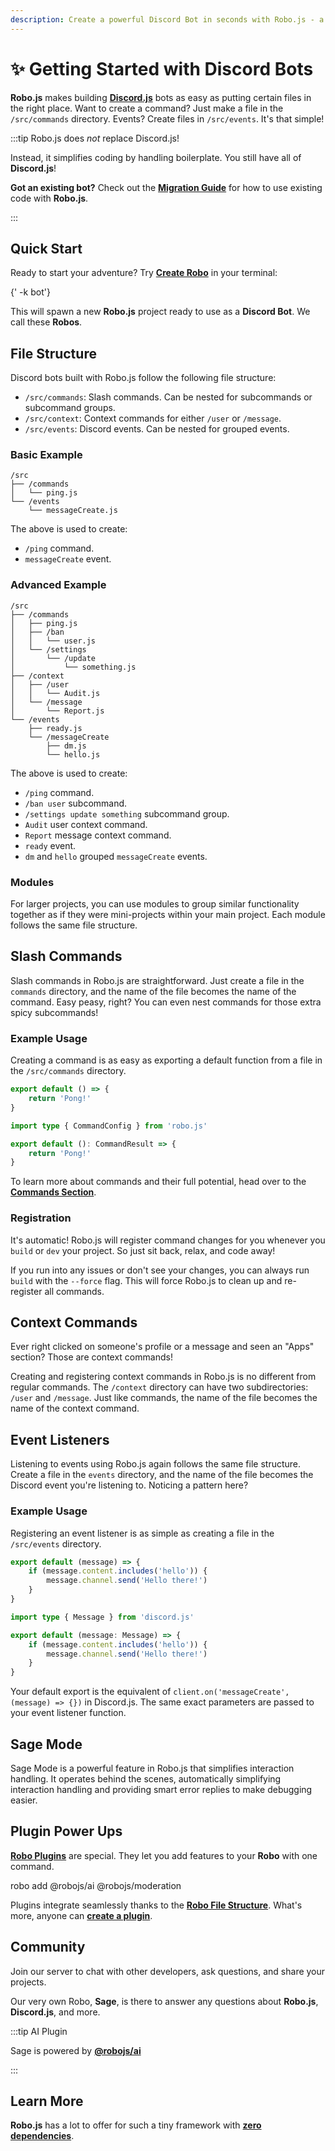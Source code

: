 ```yaml
---
description: Create a powerful Discord Bot in seconds with Robo.js - a tiny framework that simplifies Discord.js.
---
```



# ✨ Getting Started with Discord Bots

**Robo.js** makes building **[Discord.js](https://discord.js.org)** bots as easy as putting certain files in the right place. Want to create a command? Just make a file in the `/src/commands` directory. Events? Create files in `/src/events`. It's that simple!

:::tip Robo.js does _not_ replace Discord.js!

Instead, it simplifies coding by handling boilerplate. You still have all of **Discord.js**!

**Got an existing bot?** Check out the **[Migration Guide](./migrate)** for how to use existing code with **Robo.js**.

:::

## Quick Start

Ready to start your adventure? Try **[Create Robo](../cli/create-robo)** in your terminal:

<Terminal create>{'<projectName> -k bot'}</Terminal>

This will spawn a new **Robo.js** project ready to use as a **Discord Bot**. We call these **Robos**.

<CardContainer>
	<Card
		href="../templates/overview#discord-bots"
		title="🔗 Templates"
		description="Kickstart your project with a template."
	/>
	<Card
		href="https://blog.waveplay.com/how-to-make-a-discord-robo/"
		title="📚 Tutorial"
		description="How to create a to-do Discord bot."
	/>
</CardContainer>

## File Structure

Discord bots built with Robo.js follow the following file structure:

- `/src/commands`: Slash commands. Can be nested for subcommands or subcommand groups.
- `/src/context`: Context commands for either `/user` or `/message`.
- `/src/events`: Discord events. Can be nested for grouped events.

### Basic Example

```
/src
├── /commands
│   └── ping.js
└── /events
    └── messageCreate.js
```

The above is used to create:

- `/ping` command.
- `messageCreate` event.

### Advanced Example

```
/src
├── /commands
│   ├── ping.js
│   ├── /ban
│   │   └── user.js
│   └── /settings
│       └── /update
│           └── something.js
├── /context
│   ├── /user
│   │   └── Audit.js
│   └── /message
│       └── Report.js
└── /events
    ├── ready.js
    └── /messageCreate
        ├── dm.js
        └── hello.js
```

The above is used to create:

- `/ping` command.
- `/ban user` subcommand.
- `/settings update something` subcommand group.
- `Audit` user context command.
- `Report` message context command.
- `ready` event.
- `dm` and `hello` grouped `messageCreate` events.

<CardContainer>
	<Card href="../robojs/files" title="📂 Robo File Structure" description="Learn about standard Robo files." />
</CardContainer>

### Modules

For larger projects, you can use modules to group similar functionality together as if they were mini-projects within your main project. Each module follows the same file structure.

<CardContainer>
	<Card href="../robojs/modules" title="📦 Modules" description="Stay organized with modules." />
</CardContainer>

## Slash Commands

Slash commands in Robo.js are straightforward. Just create a file in the `commands` directory, and the name of the file becomes the name of the command. Easy peasy, right? You can even nest commands for those extra spicy subcommands!

### Example Usage

Creating a command is as easy as exporting a default function from a file in the `/src/commands` directory.

<Tabs groupId="examples-script">
<TabItem value="js" label="Javascript">

```javascript title="/src/commands/ping.js"
export default () => {
	return 'Pong!'
}
```

</TabItem>
<TabItem value="ts" label="Typescript">

```typescript title="/src/commands/ping.ts"
import type { CommandConfig } from 'robo.js'

export default (): CommandResult => {
	return 'Pong!'
}
```

</TabItem>
</Tabs>

To learn more about commands and their full potential, head over to the **[Commands Section](./commands)**.

### Registration

It's automatic! Robo.js will register command changes for you whenever you `build` or `dev` your project. So just sit back, relax, and code away!

If you run into any issues or don't see your changes, you can always run `build` with the `--force` flag. This will force Robo.js to clean up and re-register all commands.

<CardContainer>
	<Card href="./commands" title="📜 Commands" description="Learn more about slash commands." />
</CardContainer>

## Context Commands

Ever right clicked on someone's profile or a message and seen an "Apps" section? Those are context commands!

Creating and registering context commands in Robo.js is no different from regular commands. The `/context` directory can have two subdirectories: `/user` and `/message`. Just like commands, the name of the file becomes the name of the context command.

<CardContainer>
	<Card href="./context-menu" title="🖱️ Context Commands" description="Learn more about context commands." />
</CardContainer>

## Event Listeners

Listening to events using Robo.js again follows the same file structure. Create a file in the `events` directory, and the name of the file becomes the Discord event you're listening to. Noticing a pattern here?

### Example Usage

Registering an event listener is as simple as creating a file in the `/src/events` directory.

<Tabs groupId="examples-script">
<TabItem value="js" label="Javascript">

```javascript showLineNumbers title="/src/events/messageCreate.js"
export default (message) => {
	if (message.content.includes('hello')) {
		message.channel.send('Hello there!')
	}
}
```

</TabItem>
<TabItem value="ts" label="Typescript">

```typescript showLineNumbers title="/src/events/messageCreate.ts"
import type { Message } from 'discord.js'

export default (message: Message) => {
	if (message.content.includes('hello')) {
		message.channel.send('Hello there!')
	}
}
```

</TabItem>
</Tabs>

Your default export is the equivalent of `client.on('messageCreate', (message) => {})` in Discord.js. The same exact parameters are passed to your event listener function.

<CardContainer>
	<Card href="./events" title="📡 Events" description="Learn more about events." />
</CardContainer>

## Sage Mode

Sage Mode is a powerful feature in Robo.js that simplifies interaction handling. It operates behind the scenes, automatically simplifying interaction handling and providing smart error replies to make debugging easier.

<CardContainer>
	<Card href="../robojs/sage" title="🔮 Sage" description="Unlock the full power of Sage Mode." />
</CardContainer>

## Plugin Power Ups

**[Robo Plugins](../plugins/overview)** are special. They let you add features to your **Robo** with one command.

<Terminal execute>robo add @robojs/ai @robojs/moderation</Terminal>

Plugins integrate seamlessly thanks to the **[Robo File Structure](../robojs/files)**. What's more, anyone can **[create a plugin](../plugins/create)**.

<CardContainer>
	<Card href="../plugins/overview" title="🔌 Robo Plugins" description="Add features to your Robo seamlessly." />
	<Card href="../plugins/directory" title="🗃️ Plugin Directory" description="Browse plugins for your Robo." />
</CardContainer>

## Community

Join our server to chat with other developers, ask questions, and share your projects.

<CardContainer>
	<Card href="https://roboplay.dev/discord" title="✨ Discord Server" description="Join our Discord community!" />
</CardContainer>

Our very own Robo, **Sage**, is there to answer any questions about **Robo.js**, **Discord.js**, and more.

:::tip AI Plugin

Sage is powered by **[@robojs/ai](../plugins/ai)**

:::

## Learn More

**Robo.js** has a lot to offer for such a tiny framework with **[zero dependencies](https://packagephobia.com/result?p=robo.js)**.

<CardContainer>
	<Card href="../robojs/overview" title="🌟 Core Package" description="See what makes Robo.js awesome." />
	<Card
		href="../templates/overview#discord-bots"
		title="🔗 Templates"
		description="Kickstart your project with a template."
	/>
	<Card href="../robojs/linting" title="💅 Linting" description="Check your code for errors and style." />
	<Card href="../robojs/typescript" title="📘 TypeScript" description="Write better code with type safety." />
</CardContainer>
